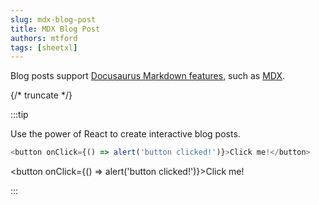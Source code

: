 ```yaml
---
slug: mdx-blog-post
title: MDX Blog Post
authors: mtford
tags: [sheetxl]
---
```


Blog posts support [Docusaurus Markdown features](https://docusaurus.io/docs/markdown-features), such as [MDX](https://mdxjs.com/).

{/* truncate */}

:::tip

Use the power of React to create interactive blog posts.

```js
<button onClick={() => alert('button clicked!')}>Click me!</button>
```

<button onClick={() => alert('button clicked!')}>Click me!</button>

:::
